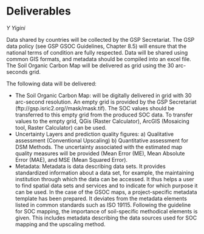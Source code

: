 # Deliverables
*Y Yigini*

Data shared by countries will be collected by the GSP Secretariat. The GSP data policy (see GSP GSOC Guidelines, Chapter 8.5) will ensure that the national terms of condition are fully respected.  Data will be shared using common GIS formats, and metadata should be compiled into an excel file. The Soil Organic Carbon Map will be delivered as grid using the 30 arc-seconds grid.

The following data will be delivered:

*    The Soil Organic Carbon Map: will be digitally delivered in grid with 30 arc-second resolution. An empty grid is provided by the GSP Secretariat (ftp://gsp.isric2.org/<countryname>/mask/mask.tif). The SOC values should be transferred to this empty grid from the produced SOC data. To transfer values to the empty grid, QGis (Raster Calculator), ArcGIS (Mosaicing tool, Raster Calculator) can be used.
*    Uncertainty Layers and prediction quality figures: a) Qualitative assessment (Conventional Upscaling) b) Quantitative assessment for DSM Methods. The uncertainty associated with the estimated map quality measures will be provided (Mean Error (ME), Mean Absolute Error (MAE), and MSE (Mean Squared Error).
*    Metadata: Metadata is data describing data sets. It provides standardized information about a data set, for example, the maintaining institution through which the data can be accessed. It thus helps a user to find spatial data sets and services and to indicate for which purpose it can be used.
In the case of the GSOC maps, a project-specific metadata template has been prepared. It deviates from the metadata elements listed in common standards such as ISO 19115. Following the guideline for SOC mapping, the importance of soil-specific methodical elements is given. This includes metadata describing the data sources used for SOC mapping and the upscaling method.

